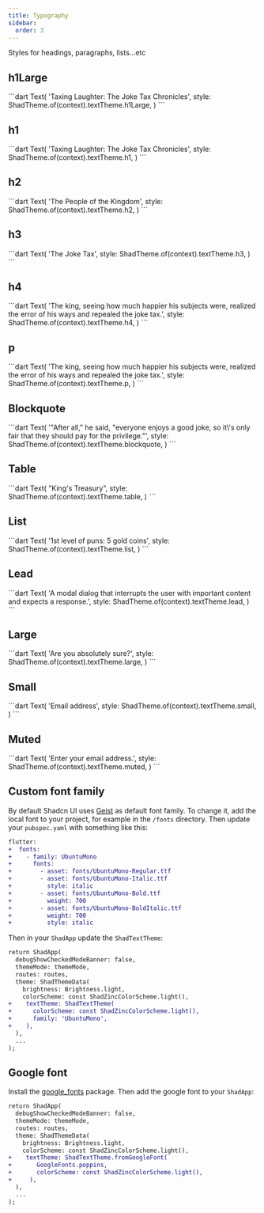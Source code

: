 ```yaml
---
title: Typography
sidebar:
  order: 3
---
```



Styles for headings, paragraphs, lists...etc

## h1Large

<Preview src="typography?style=h1Large">
 ```dart
Text(
  'Taxing Laughter: The Joke Tax Chronicles',
  style: ShadTheme.of(context).textTheme.h1Large,
)
```
</Preview>

## h1

<Preview src="typography?style=h1">
 ```dart
Text(
  'Taxing Laughter: The Joke Tax Chronicles',
  style: ShadTheme.of(context).textTheme.h1,
)
```
</Preview>

## h2

<Preview src="typography?style=h2">
 ```dart
Text(
  'The People of the Kingdom',
  style: ShadTheme.of(context).textTheme.h2,
)
```
</Preview>

## h3

<Preview src="typography?style=h3">
 ```dart
Text(
  'The Joke Tax',
  style: ShadTheme.of(context).textTheme.h3,
)
```
</Preview>

## h4

<Preview src="typography?style=h4">
 ```dart
Text(
  'The king, seeing how much happier his subjects were, realized the error of his ways and repealed the joke tax.',
  style: ShadTheme.of(context).textTheme.h4,
)
```
</Preview>

## p

<Preview src="typography?style=p">
 ```dart
Text(
  'The king, seeing how much happier his subjects were, realized the error of his ways and repealed the joke tax.',
  style: ShadTheme.of(context).textTheme.p,
)
```
</Preview>

## Blockquote

<Preview src="typography?style=blockquote">
 ```dart
Text(
  '"After all," he said, "everyone enjoys a good joke, so it\'s only fair that they should pay for the privilege."',
  style: ShadTheme.of(context).textTheme.blockquote,
)
```
</Preview>

## Table

<Preview src="typography?style=table">
 ```dart
Text(
  "King's Treasury",
  style: ShadTheme.of(context).textTheme.table,
)
```
</Preview>

## List

<Preview src="typography?style=list">
 ```dart
Text(
  '1st level of puns: 5 gold coins',
  style: ShadTheme.of(context).textTheme.list,
)
```
</Preview>

## Lead

<Preview src="typography?style=lead">
 ```dart
Text(
  'A modal dialog that interrupts the user with important content and expects a response.',
  style: ShadTheme.of(context).textTheme.lead,
)
```
</Preview>

## Large

<Preview src="typography?style=large">
 ```dart
Text(
  'Are you absolutely sure?',
  style: ShadTheme.of(context).textTheme.large,
)
```
</Preview>

## Small

<Preview src="typography?style=small">
 ```dart
Text(
  'Email address',
  style: ShadTheme.of(context).textTheme.small,
)
```
</Preview>

## Muted

<Preview src="typography?style=muted">
 ```dart
Text(
  'Enter your email address.',
  style: ShadTheme.of(context).textTheme.muted,
)
```
</Preview>

## Custom font family

By default Shadcn UI uses [Geist](https://vercel.com/font) as default font family.
To change it, add the local font to your project, for example in the `/fonts` directory.
Then update your `pubspec.yaml` with something like this:

```diff lang="yaml"
flutter:
+  fonts:
+    - family: UbuntuMono
+      fonts:
+        - asset: fonts/UbuntuMono-Regular.ttf
+        - asset: fonts/UbuntuMono-Italic.ttf
+          style: italic
+        - asset: fonts/UbuntuMono-Bold.ttf
+          weight: 700
+        - asset: fonts/UbuntuMono-BoldItalic.ttf
+          weight: 700
+          style: italic
```

Then in your `ShadApp` update the `ShadTextTheme`:
```diff lang="dart"
return ShadApp(
  debugShowCheckedModeBanner: false,
  themeMode: themeMode,
  routes: routes,
  theme: ShadThemeData(
    brightness: Brightness.light,
    colorScheme: const ShadZincColorScheme.light(),
+    textTheme: ShadTextTheme(
+      colorScheme: const ShadZincColorScheme.light(),
+      family: 'UbuntuMono',
+    ),
  ),
  ...
);
```

## Google font

Install the [google_fonts](https://pub.dev/packages/google_fonts) package.
Then add the google font to your `ShadApp`:
```diff lang="dart"
return ShadApp(
  debugShowCheckedModeBanner: false,
  themeMode: themeMode,
  routes: routes,
  theme: ShadThemeData(
    brightness: Brightness.light,
    colorScheme: const ShadZincColorScheme.light(),
+    textTheme: ShadTextTheme.fromGoogleFont(
+       GoogleFonts.poppins,
+       colorScheme: const ShadZincColorScheme.light(),
+     ),
  ),
  ...
);
```
